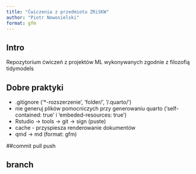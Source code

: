 ```yaml
---
title: "Ćwiczenia z przedmiotu ZRiSKW"
author: "Piotr Nowosielski"
format: gfm
---
```


## Intro

Repozytorium ćwiczeń z projektów ML wykonywanych zgodnie z filozofią tidymodels

## Dobre praktyki

* .gitignore ('*-rozszerzenie', 'folder/', '/.quarto/')
* nie generuj plików pomocniczych przy generowaniu quarto ('self-contained: true' i 'embeded-resources: true')
* Rstudio -> tools -> git -> sign (puste)
* cache - przyspiesza renderowanie dokumentów
* qmd -> md (format: gfm)

##commit pull push


## branch